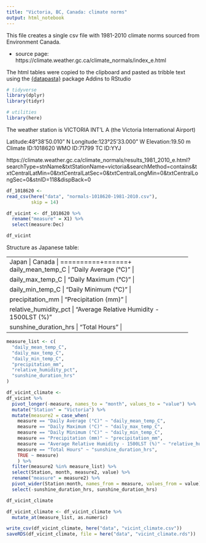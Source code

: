 ```yaml
---
title: "Victoria, BC, Canada: climate norms"
output: html_notebook
---
```


This file creates a single csv file with 1981-2010 climate norms sourced from Environment Canada.

* source page: https://climate.weather.gc.ca/climate_normals/index_e.html

The html tables were copied to the clipboard and pasted as tribble text using the [{datapasta}](https://milesmcbain.github.io/datapasta/) package Addins to RStudio

```r
# tidyverse
library(dplyr)
library(tidyr)

# utilities
library(here)

```

The weather station is VICTORIA INT'L A (the Victoria International Airport)

Latitude:48°38'50.010" N
Longitude:123°25'33.000" W
Elevation:19.50 m
Climate ID:1018620
WMO ID:71799
TC ID:YYJ


https://climate.weather.gc.ca/climate_normals/results_1981_2010_e.html?searchType=stnName&txtStationName=victoria&searchMethod=contains&txtCentralLatMin=0&txtCentralLatSec=0&txtCentralLongMin=0&txtCentralLongSec=0&stnID=118&dispBack=0




```r
df_1018620 <- 
read_csv(here("data", "normals-1018620-1981-2010.csv"),
         skip = 14)

df_vicint <- df_1018620 %>% 
  rename("measure" = X1) %>% 
  select(measure:Dec)

df_vicint  

```


Structure as Japanese table:

+----------+------+
| Japan    | Canada  |
+==========+======+
| daily_mean_temp_C  | "Daily Average (°C)" |
+----------+------+
| daily_max_temp_C  | "Daily Maximum (°C)" |
+----------+------+
| daily_min_temp_C  | "Daily Minimum (°C)" |
+----------+------+
| precipitation_mm  | "Precipitation (mm)" |
+----------+------+
| relative_humidity_pct | "Average Relative Humidity - 1500LST (%)" |
+----------+------+
| sunshine_duration_hrs  | "Total Hours" |
+----------+------+

```r

measure_list <- c(
  "daily_mean_temp_C",
  "daily_max_temp_C",
  "daily_min_temp_C",
  "precipitation_mm",
  "relative_humidity_pct",
  "sunshine_duration_hrs"
)

df_vicint_climate <-
df_vicint %>% 
  pivot_longer(-measure, names_to = "month", values_to = "value") %>% 
  mutate("Station" = "Victoria") %>%
  mutate(measure2 = case_when(
    measure == "Daily Average (°C)" ~ "daily_mean_temp_C",
    measure == "Daily Maximum (°C)" ~ "daily_max_temp_C",
    measure == "Daily Minimum (°C)" ~ "daily_min_temp_C",
    measure == "Precipitation (mm)" ~ "precipitation_mm",
    measure == "Average Relative Humidity - 1500LST (%)" ~ "relative_humidity_pct",
    measure == "Total Hours" ~ "sunshine_duration_hrs",
    TRUE ~ measure)
    ) %>% 
  filter(measure2 %in% measure_list) %>% 
  select(Station, month, measure2, value) %>% 
  rename("measure" = measure2) %>% 
  pivot_wider(Station:month, names_from = measure, values_from = value) %>% 
  select(-sunshine_duration_hrs, sunshine_duration_hrs)

df_vicint_climate

df_vicint_climate <- df_vicint_climate %>% 
  mutate_at(measure_list, as.numeric)

write_csv(df_vicint_climate, here("data", "vicint_climate.csv"))
saveRDS(df_vicint_climate, file = here("data", "vicint_climate.rds"))

```



